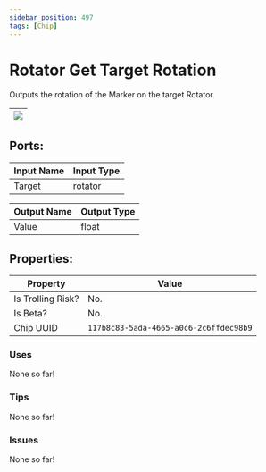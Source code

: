 ```yaml
---
sidebar_position: 497
tags: [Chip]
---
```


# Rotator Get Target Rotation


Outputs the rotation of the Marker on the target Rotator.

| ![](https://images-ext-2.discordapp.net/external/MPmIaQzlEPmgGWlgi-WxBBXt0Bjv_zWPkg1y1f_sy3s/https/www.recroomcircuits.com/image/circuit/absolute-value?width=206&height=108) |
|-----|

## Ports:

| Input Name | Input Type |
|-----------|-----------|
| Target | rotator |

| Output Name | Output Type |
|-----------|-----------|
| Value | float |

## Properties:

| Property  | Value |
|-------------------|-----------|
| Is Trolling Risk? | No. |
| Is Beta? | No. |
| Chip UUID | `117b8c83-5ada-4665-a0c6-2c6ffdec98b9` |

### Uses

None so far!

### Tips

None so far!

### Issues

None so far!